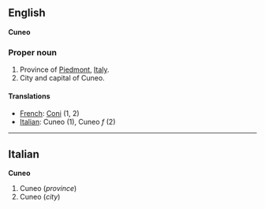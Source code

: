 ==English==
'''Cuneo'''

===Proper noun===

#Province of [[Piedmont]], [[Italy]].
#City and capital of Cuneo.

====Translations====

*[[French]]: [[Coni]] (1, 2)
*[[Italian]]: Cuneo (1), Cuneo ''f'' (2)

----

==Italian==
'''Cuneo'''

#Cuneo (''province'')
#Cuneo (''city'')